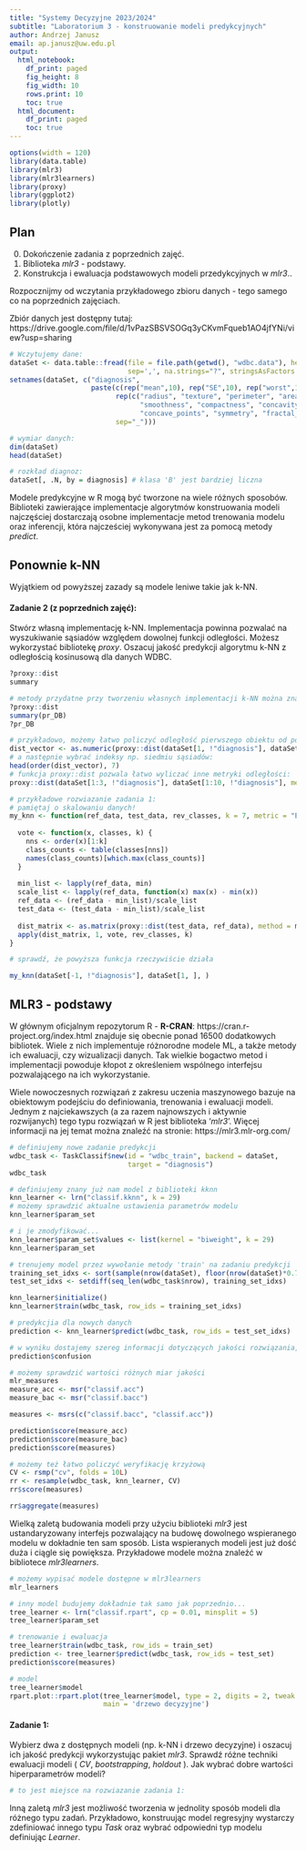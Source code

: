 ```yaml
---
title: "Systemy Decyzyjne 2023/2024"
subtitle: "Laboratorium 3 - konstruowanie modeli predykcyjnych"
author: Andrzej Janusz
email: ap.janusz@uw.edu.pl
output:
  html_notebook:
    df_print: paged
    fig_height: 8
    fig_width: 10
    rows.print: 10
    toc: true
  html_document:
    df_print: paged
    toc: true
---
```


```r
options(width = 120)
library(data.table)
library(mlr3)
library(mlr3learners)
library(proxy)
library(ggplot2)
library(plotly)
```

## Plan

0. Dokończenie zadania z poprzednich zajęć.
1. Biblioteka _mlr3_ - podstawy.
2. Konstrukcja i ewaluacja podstawowych modeli przedykcyjnych w _mlr3_..


Rozpocznijmy od wczytania przykładowego zbioru danych - tego samego co na poprzednich zajęciach.

Zbiór danych jest dostępny tutaj:
https://drive.google.com/file/d/1vPazSBSVSOGq3yCKvmFqueb1AO4jfYNi/view?usp=sharing


```r
# Wczytujemy dane:
dataSet <- data.table::fread(file = file.path(getwd(), "wdbc.data"), header = FALSE, 
                             sep=',', na.strings="?", stringsAsFactors = TRUE, drop = 1)
setnames(dataSet, c("diagnosis",
                    paste(c(rep("mean",10), rep("SE",10), rep("worst",10)),
                          rep(c("radius", "texture", "perimeter", "area",
                                "smoothness", "compactness", "concavity",
                                "concave_points", "symmetry", "fractal_dimension"),3),
                          sep="_")))

# wymiar danych:
dim(dataSet)
head(dataSet)

# rozkład diagnoz:
dataSet[, .N, by = diagnosis] # klasa 'B' jest bardziej liczna
```

Modele predykcyjne w R mogą być tworzone na wiele różnych sposobów. Biblioteki zawierające implementacje algorytmów konstruowania modeli najczęściej dostarczają osobne implementacje metod trenowania modelu oraz inferencji, która najcześciej wykonywana jest za pomocą metody _predict_.

## Ponownie k-NN

Wyjątkiem od powyższej zazady są modele leniwe takie jak k-NN. 

#### Zadanie 2 (z poprzednich zajęć):
Stwórz własną implementację k-NN. Implementacja powinna pozwalać na wyszukiwanie sąsiadów względem dowolnej funkcji odległości. Możesz wykorzystać bibliotekę _proxy_. Oszacuj jakość predykcji algorytmu k-NN z odległością kosinusową dla danych WDBC.



```r
?proxy::dist
summary 
```

```r
# metody przydatne przy tworzeniu własnych implementacji k-NN można znaleźć w bibliotece proxy
?proxy::dist
summary(pr_DB)
?pr_DB

# przykładowo, możemy łatwo policzyć odległość pierwszego obiektu od pozostałych obiektów w danych:
dist_vector <- as.numeric(proxy::dist(dataSet[1, !"diagnosis"], dataSet[, !"diagnosis"])) #to juz da wszystkie odleglosci
# a następnie wybrać indeksy np. siedmiu sąsiadów:
head(order(dist_vector), 7)
# funkcja proxy::dist pozwala łatwo wyliczać inne metryki odległości:
proxy::dist(dataSet[1:3, !"diagnosis"], dataSet[1:10, !"diagnosis"], method = "Canberra")

# przykładowe rozwiazanie zadania 1:
# pamiętaj o skalowaniu danych!
my_knn <- function(ref_data, test_data, rev_classes, k = 7, metric = "Euclidean") {
  
  vote <- function(x, classes, k) {
    nns <- order(x)[1:k]
    class_counts <- table(classes[nns])
    names(class_counts)[which.max(class_counts)]
  }
  
  min_list <- lapply(ref_data, min)
  scale_list <- lapply(ref_data, function(x) max(x) - min(x))
  ref_data <- (ref_data - min_list)/scale_list
  test_data <- (test_data - min_list)/scale_list
  
  dist_matrix <- as.matrix(proxy::dist(test_data, ref_data), method = metric)
  apply(dist_matrix, 1, vote, rev_classes, k)
}

# sprawdź, że powyższa funkcja rzeczywiście działa

my_knn(dataSet[-1, !"diagnosis"], dataSet[1, ], )

```

## MLR3 - podstawy

W głównym oficjalnym repozytorum R - __R-CRAN__: https://cran.r-project.org/index.html znajduje się obecnie ponad 16500 dodatkowych bibliotek. Wiele z nich implementuje różnorodne modele ML, a także metody ich ewaluacji, czy wizualizacji danych. Tak wielkie bogactwo metod i implementacji powoduje kłopot z określeniem wspólnego interfejsu pozwalającego na ich wykorzystanie.

Wiele nowoczesnych rozwiązań z zakresu uczenia maszynowego bazuje na obiektowym podejściu do definiowania, trenowania i ewaluacji modeli. Jednym z najciekawszych (a za razem najnowszych i aktywnie rozwijanych) tego typu rozwiązań w R jest biblioteka '_mlr3_'. Więcej informacji na jej temat można znaleźć na stronie: https://mlr3.mlr-org.com/



```r
# definiujemy nowe zadanie predykcji
wdbc_task <- TaskClassif$new(id = "wdbc_train", backend = dataSet, 
                             target = "diagnosis")
wdbc_task

# definiujemy znany już nam model z biblioteki kknn
knn_learner <- lrn("classif.kknn", k = 29)
# możemy sprawdzić aktualne ustawienia parametrów modelu
knn_learner$param_set

# i je zmodyfikować...
knn_learner$param_set$values <- list(kernel = "biweight", k = 29)
knn_learner$param_set

# trenujemy model przez wywołanie metody 'train' na zadaniu predykcji
training_set_idxs <- sort(sample(nrow(dataSet), floor(nrow(dataSet)*0.7)))
test_set_idxs <- setdiff(seq_len(wdbc_task$nrow), training_set_idxs)

knn_learner$initialize()
knn_learner$train(wdbc_task, row_ids = training_set_idxs)

# predykcjia dla nowych danych
prediction <- knn_learner$predict(wdbc_task, row_ids = test_set_idxs)

# w wyniku dostajemy szereg informacji dotyczących jakości rozwiązania, np. macierz pomyłek:
prediction$confusion

# możemy sprawdzić wartości różnych miar jakości
mlr_measures
measure_acc <- msr("classif.acc")
measure_bac <- msr("classif.bacc")

measures <- msrs(c("classif.bacc", "classif.acc"))

prediction$score(measure_acc)
prediction$score(measure_bac)
prediction$score(measures)

# możemy też łatwo policzyć weryfikację krzyżową
CV <- rsmp("cv", folds = 10L)
rr <- resample(wdbc_task, knn_learner, CV)
rr$score(measures)

rr$aggregate(measures)
```

Wielką zaletą budowania modeli przy użyciu biblioteki _mlr3_ jest ustandaryzowany interfejs pozwalający na budowę dowolnego wspieranego modelu w dokładnie ten sam sposób. Lista wspieranych modeli jest już dość duża i ciągle się powiększa. Przykładowe modele można znaleźć w bibliotece _mlr3learners_.

```r
# możemy wypisać modele dostępne w mlr3learners
mlr_learners

# inny model budujemy dokładnie tak samo jak poprzednio...
tree_learner <- lrn("classif.rpart", cp = 0.01, minsplit = 5)
tree_learner$param_set

# trenowanie i ewaluacja
tree_learner$train(wdbc_task, row_ids = train_set)
prediction <- tree_learner$predict(wdbc_task, row_ids = test_set)
prediction$score(measures)

# model
tree_learner$model
rpart.plot::rpart.plot(tree_learner$model, type = 2, digits = 2, tweak = 1.0,
                       main = 'drzewo decyzyjne')

```

#### Zadanie 1: 
Wybierz dwa z dostępnych modeli (np. k-NN i drzewo decyzyjne) i oszacuj ich jakość predykcji wykorzystując pakiet _mlr3_. Sprawdź różne techniki ewaluacji modeli ( _CV_, _bootstrapping_, _holdout_ ). Jak wybrać dobre wartości hiperparametrów modeli?

```r
# to jest miejsce na rozwiazanie zadania 1:


```

Inną zaletą _mlr3_ jest możliwość tworzenia w jednolity sposób modeli dla różnego typu zadań. Przykładowo, konstruując model regresyjny wystarczy zdefiniować innego typu _Task_ oraz wybrać odpowiedni typ modelu definiując _Learner_.

\  
\  
